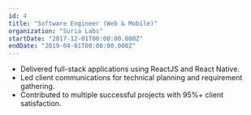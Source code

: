 ```yaml
---
id: 4
title: "Software Engineer (Web & Mobile)"
organization: "Suria Labs"
startDate: "2017-12-01T00:00:00.000Z"
endDate: "2019-04-01T00:00:00.000Z"
---
```


-   Delivered full-stack applications using ReactJS and React Native.
-   Led client communications for technical planning and requirement gathering.
-   Contributed to multiple successful projects with 95%+ client satisfaction.

